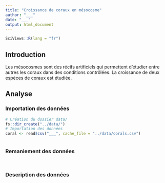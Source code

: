 ```yaml
---
title: "Croissance de coraux en mésocosme"
author: "___"
date: "___"
output: html_document
---
```


```r
SciViews::R(lang = "fr")
```

## Introduction

Les mésocosmes sont des récifs artificiels qui permettent d'étudier entre autres les coraux dans des conditions contrôlées. La croissance de deux espèces de coraux est étudiée.

## Analyse

### Importation des données

<!--% Importez le jeu de données depuis le lien fourni dans le README et assignez-le à la variable `coral`. -->

```r
# Création du dossier data/
fs::dir_create("../data/")
# Importation des données
coral <- read$csv("___", cache_file = "../data/corals.csv") 
```

<!--# Notez que l'argument `cache_file=` permet de sauver localement le jeu de données dans le dossier data/. Lors des prochaines utilisations de la fonction read(), le tableau sera chargé depuis la version locale. -->

<!--% Explorez les variables de votre jeu de données avec la fonction `skim()` du package {skimr}. -->

```r

```

### Remaniement des données

<!--% Calculez les variables suivantes en une seule étape et ajoutez-les à `coral`/ -->

<!--% 1) Divisez le gain par le nombre de jours d'expérience, en g/j dans `gain_j`. -->

<!--% 2) Divisez le gain standardisé par le nombre de jours et multipliez cette nouvelle variable par 100 pour obtenir la croissance en %/j dans `gain_std_j`. -->

<!--% 3) Transformez les variables `localisation` et `species` en variables facteurs. -->

```r

```

<!--% En utilisant le chainage des opérations. Réalisez un tableau réduit en retirant les variables `time`, `temperature` et `date`. Retirez également les individus ayant des valeurs de `gain_std` strictement inférieur à -0.1. Assignez ce résultat à coral2. -->

```r

```

### Description des données

<!--% Réalisez un  tableau résumant les données par aquarium et par espèce. Ce tableau doit contenir le nombre d'observations, la valeur minimale, la valeur maximale, la médiane et la moyenne. -->

```r

```

<!-- Interprétez le tableau ci-dessus en maximum 3 phrases. -->

<!-- BONUS : Réalisez un graphique pertinent afin de décrire les données. -->

```r

```

<!-- BONUS : Interprétez le graphique ci-dessus en maximum 3 phrases. -->
